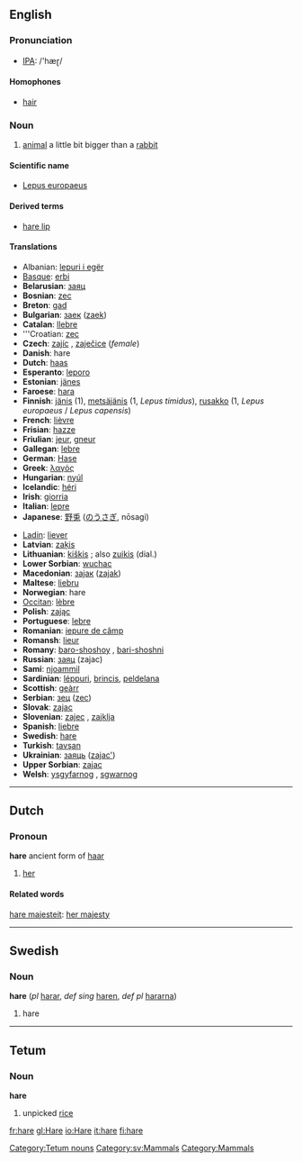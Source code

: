 ==English==

=== Pronunciation ===
*[[w:IPA|IPA]]: /'hæɽ/

====Homophones====
*[[hair]]

=== Noun ===
{{en-noun-reg}}

# [[animal]] a little bit bigger than a [[rabbit]]

====Scientific name====
*[[Lepus europaeus]]

====Derived terms====
*[[hare lip]]

====Translations====
{{top}}
*Albanian: [[lepuri i egër]]
*[[Basque]]: [[erbi]]
*'''Belarusian''': [[заяц]]
*'''Bosnian''': [[zec]]
*'''Breton''': [[gad]]
*'''Bulgarian''': [[заек]] ([[zaek]])
*'''Catalan''': [[llebre]]
*'''Croatian: [[zec]]
*'''Czech''': [[zajíc]] {{m}}, [[zaječice]] {{f}} (''female'')
*'''Danish''': hare {{c}}
*'''Dutch''': [[haas]] {{m}}
*'''Esperanto''': [[leporo]]
*'''Estonian''': [[jänes]]
*'''Faroese''': [[hara]]
*'''Finnish''': [[jänis]] (1), [[metsäjänis]] (1, ''Lepus timidus''), [[rusakko]] (1, ''Lepus europaeus'' / ''Lepus capensis'')
*'''French''': [[lièvre]] {{m}}
*'''Frisian''': [[hazze]]
*'''Friulian''': [[jeur]], [[gneur]]
*'''Gallegan''': [[lebre]]
*'''German''': [[Hase]] {{m}}
*'''Greek''': [[λαγός]]
*'''Hungarian''': [[nyúl]]
*'''Icelandic''': [[héri]]
*'''Irish''': [[giorria]]
*'''Italian''': [[lepre]]
*'''Japanese''': [[野兎]] ([[のうさぎ]], nōsagi)
{{mid}}
*[[Ladin]]: [[liever]]
*'''Latvian''': [[zaķis]]
*'''Lithuanian''': [[kiškis]] {{m}}; also [[zuikis]] {{m}} (dial.)
*'''Lower Sorbian''': [[wuchac]]
*'''Macedonian''': [[заjак]] ([[zajak]])
*'''Maltese''': [[liebru]]
*'''Norwegian''': hare {{m}}
*[[Occitan]]: [[lèbre]]
*'''Polish''': [[zając]]
*'''Portuguese''': [[lebre]]
*'''Romanian''': [[iepure de câmp]]
*'''Romansh''': [[lieur]]
*'''Romany''': [[baro-shoshoy]] {{m}}, [[bari-shoshni]] {{f}}
*'''Russian''': [[заяц]] (zajac)
*'''Sami''': [[njoammil]]
*'''Sardinian''': [[léppuri]], [[brincis]], [[peldelana]]
*'''Scottish''': [[geàrr]]
*'''Serbian''': [[зец]] ([[zec]])
*'''Slovak''': [[zajac]]
*'''Slovenian''': [[zajec]] {{m}}, [[zajklja]] {{f}}
*'''Spanish''': [[liebre]] {{m}}
*'''Swedish''': [[hare#Swedish|hare]] {{c}}
*'''Turkish''': [[tavşan]]
*'''Ukrainian''': [[заяць]] ([[zajac']])
*'''Upper Sorbian''': [[zajac]]
*'''Welsh''': [[ysgyfarnog]] {{f}}, [[sgwarnog]] {{f}}
{{bottom}}

----

==Dutch==
===Pronoun===
'''hare''' ancient form of [[haar]]

# [[her]]

====Related words====
[[hare majesteit]]: [[her majesty]]

----

==Swedish==
===Noun===
'''hare''' {{c}} (''pl'' [[harar]], ''def sing'' [[haren]], ''def pl'' [[hararna]])

#hare

----
==Tetum==
===Noun===
'''hare'''
# unpicked [[rice]]
[[Category:Tetum nouns]]

[[Category:sv:Mammals]]
[[Category:Mammals]]
[[fr:hare]]
[[gl:Hare]]
[[io:Hare]]
[[it:hare]]
[[fi:hare]]